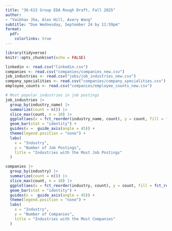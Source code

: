 ```yaml
---
title: "36-613 Group EDA Rough Draft, Fall 2025"
author: 
- "Vaibhav Jha, Alex Hill, Avery Wang"
subtitle: "Due Wednesday, September 24 by 11:59pm"
format:
  pdf:
    colorlinks: true
---
```


```r
library(tidyverse)
knitr::opts_chunk$set(echo = FALSE)
```

```r
linkedin <- read.csv("linkedin.csv")
companies <- read.csv("companies/companies_new.csv")
job_industries <- read.csv("jobs/job_industries_new.csv")
company_specialities <- read.csv("companies/company_specialities.csv")
employee_counts <- read.csv("companies/employee_counts_new.csv")
```

```r
# Most popular industries in job postings
job_industries |>
  group_by(industry_name) |>
  summarize(count = n()) |>
  slice_max(count, n = 10) |>
  ggplot(aes(x = fct_reorder(industry_name, count), y = count, fill = fct_reorder(industry_name, count))) +
  geom_bar(stat = "identity") +
  guides(x =  guide_axis(angle = 45)) +
  theme(legend.position = "none") +
  labs(
    x = "Industry",
    y = "Number of Job Postings",
    title = "Industries with the Most Job Postings"
  )
```

```r
companies |>
  group_by(industry) |>
  summarize(count = n()) |>
  slice_max(count, n = 10) |>
  ggplot(aes(x = fct_reorder(industry, count), y = count, fill = fct_reorder(industry, count))) +
  geom_bar(stat = "identity") +
  guides(x =  guide_axis(angle = 45)) +
  theme(legend.position = "none") +
  labs(
    x = "Industry",
    y = "Number of Companies",
    title = "Industries with the Most Companies"
  )
```